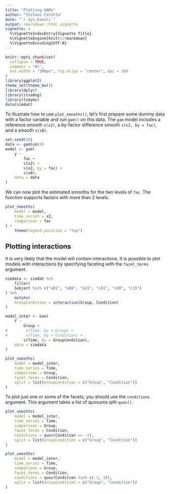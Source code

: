 ```yaml
---
title: "Plotting GAMs"
author: "Stefano Coretta"
date: "`r Sys.Date()`"
output: rmarkdown::html_vignette
vignette: >
  %\VignetteIndexEntry{Vignette Title}
  %\VignetteEngine{knitr::rmarkdown}
  %\VignetteEncoding{UTF-8}
---
```


```r
knitr::opts_chunk$set(
  collapse = TRUE,
  comment = "#>",
  out.width = "300px", fig.align = "center", dpi = 300
)
library(ggplot2)
theme_set(theme_bw())
library(dplyr)
library(itsadug)
library(tidymv)
data(simdat)
```

To illustrate how to use `plot_smooths()`, let's first prepare some dummy data with a factor variable and run `gam()` on this data. The `gam` model includes a reference smooth `s(x2)`, a by-factor difference smooth `s(x2, by = fac)`, and a smooth `s(x0)`.

```r
set.seed(10)
data <- gamSim(4)
model <- gam(
    y ~
        fac +
        s(x2) +
        s(x2, by = fac) +
        s(x0),
    data = data
)
```

We can now plot the estimated smooths for the two levels of `fac`.
The function supports factors with more than 2 levels.

```r
plot_smooths(
    model = model,
    time_series = x2,
    comparison = fac
) +
    theme(legend.position = "top")
```

## Plotting interactions

It is very likely that the model will contain interactions.
It is possible to plot models with interactions by specifying faceting with the `facet_terms` argument.

```r
simdata <- simdat %>%
    filter(
    Subject %in% c("a01", "a08", "a15", "c01", "c08", "c15")
) %>%
    mutate(
    GroupCondition = interaction(Group, Condition)
)

model_inter <- bam(
    Y ~
        Group +
#        s(Time, by = Group) +
#        s(Time, by = Condition) +
        s(Time, by = GroupCondition),
    data = simdata
)
```

```r
plot_smooths(
    model = model_inter,
    time_series = Time,
    comparison = Group,
    facet_terms = Condition,
    split = list(GroupCondition = c("Group", "Condition"))
)
```

To plot just one or some of the facets, you should use the `conditions` argument.
This argument takes a list of quosures qith `quos()`.

```r
plot_smooths(
    model = model_inter,
    time_series = Time,
    comparison = Group,
    facet_terms = Condition,
    conditions = quos(Condition == -1),
    split = list(GroupCondition = c("Group", "Condition"))
)
```

```r
plot_smooths(
    model = model_inter,
    time_series = Time,
    comparison = Group,
    facet_terms = Condition,
    conditions = quos(Condition %in% c(-1, 3)),
    split = list(GroupCondition = c("Group", "Condition"))
)
```